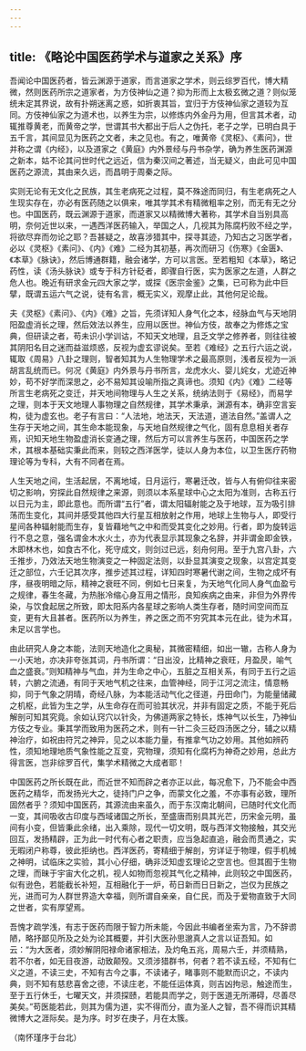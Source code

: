 ```yaml
---
---
---
```

title: 《略论中国医药学术与道家之关系》序
---




吾闻论中国医药者，皆云渊源于道家，而言道家之学术，则云综罗百代，博大精微，然则医药所宗之道家者，为方伎神仙之道？抑为形而上太极玄微之道？则似笼统未定其界说，故有扑朔迷离之惑，如折衷其旨，宜归于方伎神仙家之道较为互同。方伎神仙家之为道术也，以养生为宗，以修炼内外金丹为用，但言其术者，动辄推尊黄老，而黄帝之学，世谓其书大都出于后人之伪托，老子之学，已明白具于五千言，其间显见为医药之文者，未之见也。有之，唯黄帝《灵枢》、《素问》，世并称之谓《内经》，以及道家之《黄庭》内外景经与丹书杂学，确为养生医药渊源之新本，姑不论其问世时代之远近，信为秦汉间之著述，当无疑义，由此可见中国医药之源流，其由来久远，而昌明于周秦之际。

实则无论有无文化之民族，其生老病死之过程，莫不殊途而同归，有生老病死之人生现实存在，亦必有医药随之以俱来，唯其学其术有精微粗率之别，而无有无之分也。中国医药，既云渊源于道家，而道家又以精微博大著称，其学术自当别具高明，奈何近世以来，一遇西洋医药输入，举国之人，几视其为陈腐朽败不经之学，将欲尽弃而勿论之耶？吾甚疑之，故喜涉猎其中，探寻其迹，乃知古之习医学者，必以《灵枢》《素问》、《内》《难》二经为其初基，再次而研习《伤寒》《金匮》、《本草》《脉诀》，然后博通群籍，融会诸学，方可以言医。至若粗知《本草》，略记药性，读《汤头脉诀》或专于科方针砭者，即骤自行医，实为医家之左道，人群之危人也。晚近有研求金元四大家之学，或探《医宗金鉴》之集，已可称为此中巨擘，既谓五运六气之说，徒有名言，概无实义，观摩止此，其他何足论哉。

夫《灵枢》《素问》、《内》《难》之旨，先须详知人身气化之本，经脉血气与天地阴阳盈虚消长之理，然后效法以养生，应用以医世。神仙方伎，故奉之为修炼之宝典，但研读之者，苟未识小学训诂，不知天文地理，且乏文学之修养者，则往往被其阴阳名目之迷而益滋烦惑，反视为虚玄谬说矣。至若《难经》之五行六运之说，辄取《周易》八卦之理则，智者知其为人生物理学术之最高原则，浅者反视为一派胡言乱统而已。何况《黄庭》内外景与丹书所言，龙虎水火、婴儿姹女，尤迹近神妙，苟不好学而深思之，必不易知其设喻所指之真谛也。须知《内》《难》二经等所言生老病死之变迁，并天地间物理与人生之关系，统纳法则于《易经》，而易学之理，则本于天文地理人事物理之自然规律，其学术秉承，渊源有本，确非空言妄构，徒为虚玄也。老子有言曰：“人法地，地法天，天法道，道法自然。”盖谓人之生存于天地之间，其生命本能现象，与天地自然规律之气化，固有息息相关者存焉，识知天地生物盈虚消长变通之理，然后方可以言养生与医药，中国医药之学术，其根本基础实秉此而来，则较之西洋医学，徒以人身为本位，以卫生医疗药物理论等为专科，大有不同者在焉。

人生天地之间，生活起居，不离地域，日月运行，寒暑迁改，皆与人有俯仰往来密切之影响，穷探此自然规律之来源，则须以本系星球中心之太阳为准则，古称五行以日元为主，即此意也。而所谓“五行”者，谓太阳辐射能之及于地球，互为吸引排荡而生变化，其间并感受其他四大行星互相放射之作用，地球上生物与人，即受行星间各种辐射能而生存，复皆藉地气之中和而受其变化之妙用。行者，即为旋转运行不息之意，强名谓金木水火土，亦为代表显示其现象之名辞，并非谓金即金铁，木即林木也，如食古不化，死守成文，则剑过已远，刻舟何用。至于九宫八卦，六壬推步，乃效法天地生物演变之一种固定法则，以卦显其演变之现象，以宫定其变迁之部位，六壬记其次序，推步述其过程，详知四时寒暑代谢之间，生物之成坏有序，昼夜明暗之际，精神之衰旺不同，例如七日来复，为天地气化同人身气血盈亏之规律，春生冬藏，为热胀冷缩心身互用之情形，良知疾病之由来，非但为外界传染，与饮食起居之所致，即太阳系内各星球之影响人类生存者，随时间空间而互变，更有大且甚者。医药所以为养生，养之医之而不穷究其本元在此，徒为术耳，未足以言学也。

由此研究人身之本能，法则天地造化之奥秘，其微密精细，如出一辙，古称人身为一小天地，亦决非夸张其词，丹书所谓：“日出没，比精神之衰旺，月盈昃，喻气血之盛衰。”则知精神与气血，并为生命之中心，五脏之互相关系，有同于五行之运转，六腑之流通，有同于天地气机之往来，血管神经，同于江河之流注，情意畅抑，同于气象之阴晴，奇经八脉，为本能活动气化之径道，丹田命门，为能量储藏之机枢，此皆为生之学，从生命存在而可验其状况，并非有固定之质，不能于死后解剖可知其究竟。余如认窍穴以针灸，为佛道两家之特长，炼神气以长生，乃神仙方伎之专业。秉其学而致用为医药之术，则有一针二灸三砭四汤医之分，辅之以精神治疗，如祝由符咒之神异，见之以本能力量，有推拿气功之妙用。其他如辨药性，须知地理地质气象性能之互变，究物理，须知有化腐朽为神奇之妙用，总此方得言医，岂非综罗百代，集学术精微之大成者耶！

中国医药之所长既在此，而近世不知而辟之者亦正以此，每况愈下，乃不能会中西医药之精华，而发扬光大之，徒持门户之争，而蒙文化之羞，不亦事有必致，理所固然者乎？须知中国医药，其源流由来虽久，而于东汉南北朝间，已随时代文化而一变，其间吸收古印度与西域诸国之所长，至盛唐而别具其光芒，历宋金元明，虽间有小变，但皆秉此余绪，出入乘除，现代一切文明，既与西洋文物接触，其交光回互，发扬精辟，正为此一时代有心者之职责，应当急起直追，融会而贯通之，实无暇闭户称尊，彼此拒纳也。西洋医药，寄精细于解剖，穷详证于物理，假手机械之神明，试临床之实验，其小心仔细，确非泛知虚玄理论之空言也。但其囿于生物之理，而昧于宇宙大化之机，视人如物而忽视其气化之精神，此则较之中国医药，似有逊色，若能截长补短，互相融化于一炉，苟日新而日日新之，岂仅为民族之光，进而可为人群世界造大幸福，则所谓自亲亲，自仁民，而及于爱物直致于大同之世者，实有厚望焉。

吾愧才疏学浅，有志于医药而限于智力所未能，今因此书编者坐索为言，乃不辞谫陋，略抒鄙见所及之处为论其概要，并引大医孙思邈真人之言以证吾知。如云：“为大医者，须妙解阴阳禄命诸家相法，及灼龟五兆，周易六壬，并须精熟，若不尔者，如无目夜游，动致颠殁。又须涉猎群书，何者？若不读五经，不知有仁义之道，不读三史，不知有古今之事，不读诸子，睹事则不能默而识之，不读内典，则不知有慈悲喜舍之德，不读庄老，不能任运体真，则吉凶拘忌，触途而生，至于五行休壬，七曜天文，并须探赜，若能具而学之，则于医道无所滞碍，尽善尽美矣。”苟医能若此，则其为儒为道，实不得而分，直为圣人之智，吾不得而识其精微博大之涯际矣。是为序。时岁在庚子，月在太簇。


（南怀瑾序于台北）